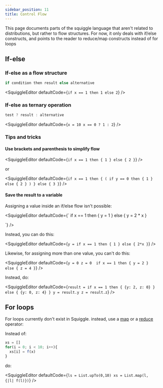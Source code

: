 ```yaml
---
sidebar_position: 11
title: Control Flow
---
```


This page documents parts of the squiggle language that aren't related to distributions, but rather to flow structures. For now, it only deals with if/else constructs, and points to the reader to reduce/map constructs instead of for loops

## If-else

### If-else as a flow structure

```js
if condition then result else alternative
```

<SquiggleEditor
  defaultCode={`
if x == 1 then 1 else 2
`}
/>

### If-else as ternary operation

```js
test ? result : alternative
```

<SquiggleEditor
  defaultCode={`
x = 10
x == 0 ? 1 : 2
`}
/>

### Tips and tricks

#### Use brackets and parenthesis to simplify flow

<SquiggleEditor
  defaultCode={`
if x == 1 then {
  1
} else {
  2
}
`}
/>

or

<SquiggleEditor
  defaultCode={`
if x == 1 then {
  (
    if y == 0 then {
      1
    } else {
      2
    }
  )
} else {
  3
}
`}
/>

#### Save the result to a variable

Assigning a value inside an if/else flow isn't possible:

<SquiggleEditor
  defaultCode={`
if x == 1 then {
  y = 1
} else {
  y = 2 * x
}

`}
/>

Instead, you can do this:

<SquiggleEditor
  defaultCode={`
y = if x == 1 then {
  1
} else {
  2*x
}
`}
/>

Likewise, for assigning more than one value, you can't do this:

<SquiggleEditor
  defaultCode={`
y = 0
z = 0 
if x == 1 then {
  y = 2
} else {
  z = 4
}
`}
/>

Instead, do:

<SquiggleEditor
  defaultCode={`
result = if x == 1 then {
  {y: 2, z: 0}
} else {
  {y: 0, z: 4}
}
y = result.y
z = result.z
`}
/>


## For loops

For loops currently don't exist in Squiggle. instead, use a [map](/docs/Api/List#map) or a [reduce](/docs/Api/List#reduce) operator:


Instead of:

```js
xs = []
for(i = 0; i < 10; i++){
  xs[i] = f(x)
}
```

do:

<SquiggleEditor
  defaultCode={`
ls = List.upTo(0,10)
xs = List.map(l, {|l| f(l)})
`}
/>
